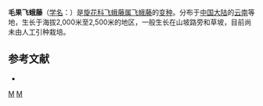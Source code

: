 {{Infraspeciesbox
| image = 
| image_caption = 
| status = 
| status_system = 
| genus = Porana
| species = racemosa
| varietas = sericocarpa
| authority = [[吴征镒|C. Y. Wu]]
}}
'''毛果飞蛾藤'''（[[学名|学名]]：{{lang|la|''Porana racemosa'' var. ''sericocarpa''}}）是[[旋花科|旋花科]][[飞蛾藤属|飞蛾藤属]][[飞蛾藤|飞蛾藤]]的[[变种|变种]]。分布于[[中国大陆|中国大陆]]的[[云南|云南]]等地，生长于海拔2,000米至2,500米的地区，一般生长在山坡路旁和草坡，目前尚未由人工引种栽培。

== 参考文献 ==
<div class="references-small">
* {{cite web| url =http://www.bioinfo.cn/db05/KmzwSpecies.php?action=view&id=30604| title =毛果飞蛾藤（变种）| work =《中国高等植物数据库全库》| publisher =中国科学院微生物研究所| author =昆明植物研究所| accessdate =2009-02-26| deadurl =yes| archiveurl =https://web.archive.org/web/20160305041839/http://www.bioinfo.cn/db05/KmzwSpecies.php?action=view&id=30604| archivedate =2016-03-05}}
</div>
{{Taxonbar}}

[[Category:飞蛾藤属|M]]
[[Category:云南植物|M]]